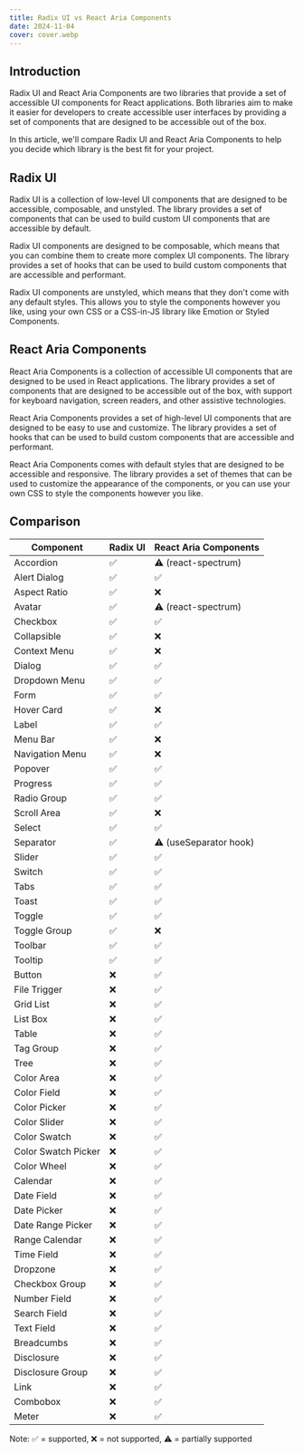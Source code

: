 ---
title: Radix UI vs React Aria Components
date: 2024-11-04
cover: cover.webp
---

## Introduction

Radix UI and React Aria Components are two libraries that provide a set of accessible UI components for React applications.
Both libraries aim to make it easier for developers to create accessible user interfaces by providing a set of components
that are designed to be accessible out of the box.

In this article, we'll compare Radix UI and React Aria Components to help you decide which library is the best fit for your
project.

## Radix UI

Radix UI is a collection of low-level UI components that are designed to be accessible, composable, and unstyled. The library
provides a set of components that can be used to build custom UI components that are accessible by default.

Radix UI components are designed to be composable, which means that you can combine them to create more complex UI components.
The library provides a set of hooks that can be used to build custom components that are accessible and performant.

Radix UI components are unstyled, which means that they don't come with any default styles. This allows you to style the
components however you like, using your own CSS or a CSS-in-JS library like Emotion or Styled Components.

## React Aria Components

React Aria Components is a collection of accessible UI components that are designed to be used in React applications. The
library provides a set of components that are designed to be accessible out of the box, with support for keyboard navigation,
screen readers, and other assistive technologies.

React Aria Components provides a set of high-level UI components that are designed to be easy to use and customize. The
library provides a set of hooks that can be used to build custom components that are accessible and performant.

React Aria Components comes with default styles that are designed to be accessible and responsive. The library provides a
set of themes that can be used to customize the appearance of the components, or you can use your own CSS to style the
components however you like.

## Comparison

| Component           | Radix UI | React Aria Components  |
| ------------------- | -------- | ---------------------- |
| Accordion           | ✅       | ⚠️ (react-spectrum)    |
| Alert Dialog        | ✅       | ✅                     |
| Aspect Ratio        | ✅       | ❌                     |
| Avatar              | ✅       | ⚠️ (react-spectrum)    |
| Checkbox            | ✅       | ✅                     |
| Collapsible         | ✅       | ❌                     |
| Context Menu        | ✅       | ❌                     |
| Dialog              | ✅       | ✅                     |
| Dropdown Menu       | ✅       | ✅                     |
| Form                | ✅       | ✅                     |
| Hover Card          | ✅       | ❌                     |
| Label               | ✅       | ✅                     |
| Menu Bar            | ✅       | ❌                     |
| Navigation Menu     | ✅       | ❌                     |
| Popover             | ✅       | ✅                     |
| Progress            | ✅       | ✅                     |
| Radio Group         | ✅       | ✅                     |
| Scroll Area         | ✅       | ❌                     |
| Select              | ✅       | ✅                     |
| Separator           | ✅       | ⚠️ (useSeparator hook) |
| Slider              | ✅       | ✅                     |
| Switch              | ✅       | ✅                     |
| Tabs                | ✅       | ✅                     |
| Toast               | ✅       | ✅                     |
| Toggle              | ✅       | ✅                     |
| Toggle Group        | ✅       | ❌                     |
| Toolbar             | ✅       | ✅                     |
| Tooltip             | ✅       | ✅                     |
| Button              | ❌       | ✅                     |
| File Trigger        | ❌       | ✅                     |
| Grid List           | ❌       | ✅                     |
| List Box            | ❌       | ✅                     |
| Table               | ❌       | ✅                     |
| Tag Group           | ❌       | ✅                     |
| Tree                | ❌       | ✅                     |
| Color Area          | ❌       | ✅                     |
| Color Field         | ❌       | ✅                     |
| Color Picker        | ❌       | ✅                     |
| Color Slider        | ❌       | ✅                     |
| Color Swatch        | ❌       | ✅                     |
| Color Swatch Picker | ❌       | ✅                     |
| Color Wheel         | ❌       | ✅                     |
| Calendar            | ❌       | ✅                     |
| Date Field          | ❌       | ✅                     |
| Date Picker         | ❌       | ✅                     |
| Date Range Picker   | ❌       | ✅                     |
| Range Calendar      | ❌       | ✅                     |
| Time Field          | ❌       | ✅                     |
| Dropzone            | ❌       | ✅                     |
| Checkbox Group      | ❌       | ✅                     |
| Number Field        | ❌       | ✅                     |
| Search Field        | ❌       | ✅                     |
| Text Field          | ❌       | ✅                     |
| Breadcumbs          | ❌       | ✅                     |
| Disclosure          | ❌       | ✅                     |
| Disclosure Group    | ❌       | ✅                     |
| Link                | ❌       | ✅                     |
| Combobox            | ❌       | ✅                     |
| Meter               | ❌       | ✅                     |

Note:
✅ = supported, ❌ = not supported, ⚠️ = partially supported
